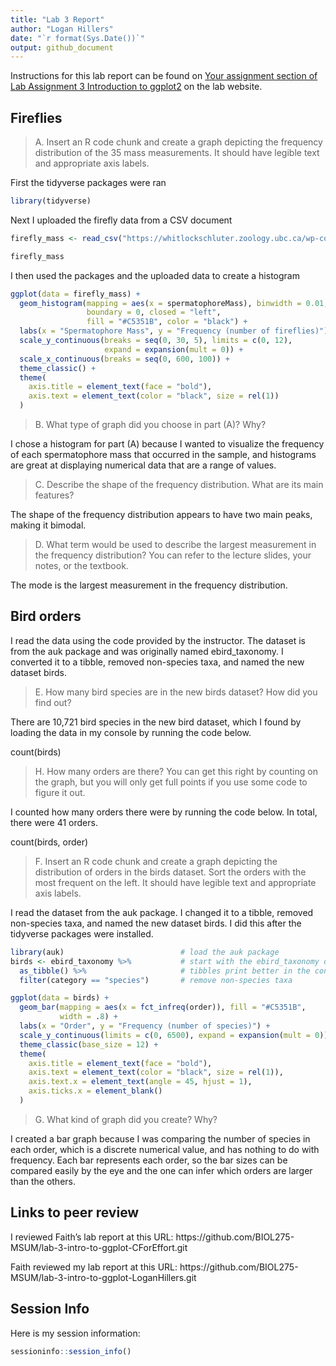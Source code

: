 ---
title: "Lab 3 Report"
author: "Logan Hillers"
date: "`r format(Sys.Date())`"
output: github_document
---

Instructions for this lab report can be found on [Your assignment section of Lab Assignment 3 Introduction to ggplot2](https://biol275-msum.github.io/introduction-to-ggplot2.html#your-assignment) on the lab website.

## Fireflies

> A. Insert an R code chunk and create a graph depicting the frequency distribution of the 35 mass measurements. It should have legible text and appropriate axis labels.

First the tidyverse packages were ran
```{r}
library(tidyverse)
```
Next I uploaded the firefly data from a CSV document
```{r}
firefly_mass <- read_csv("https://whitlockschluter.zoology.ubc.ca/wp-content/data/chapter02/chap02q19FireflySpermatophoreMass.csv")

firefly_mass
```
I then used the packages and the uploaded data to create a histogram
```{r}
ggplot(data = firefly_mass) +
  geom_histogram(mapping = aes(x = spermatophoreMass), binwidth = 0.01,
                 boundary = 0, closed = "left", 
                 fill = "#C5351B", color = "black") +
  labs(x = "Spermatophore Mass", y = "Frequency (number of fireflies)") +
  scale_y_continuous(breaks = seq(0, 30, 5), limits = c(0, 12), 
                     expand = expansion(mult = 0)) +
  scale_x_continuous(breaks = seq(0, 600, 100)) +
  theme_classic() +
  theme(
    axis.title = element_text(face = "bold"),
    axis.text = element_text(color = "black", size = rel(1))
  )
```


> B. What type of graph did you choose in part (A)? Why?

I chose a histogram for part (A) because I wanted to visualize the frequency of each spermatophore mass that occurred in the sample, and histograms are great at displaying numerical data that are a range of values.

> C. Describe the shape of the frequency distribution. What are its main features?

The shape of the frequency distribution appears to have two main peaks, making it bimodal.

> D. What term would be used to describe the largest measurement in the frequency distribution? You can refer to the lecture slides, your notes, or the textbook.

The mode is the largest measurement in the frequency distribution.

## Bird orders

I read the data using the code provided by the instructor. The dataset is from the auk package and was originally named ebird_taxonomy. I converted it to a tibble, removed non-species taxa, and named the new dataset birds.


> E. How many bird species are in the new birds dataset? How did you find out?

There are 10,721 bird species in the new bird dataset, which I found by loading the data in my console by running the code below.

count(birds)


> H. How many orders are there? You can get this right by counting on the graph, but you will only get full points if you use some code to figure it out.

I counted how many orders there were by running the code below. In total, there were 41 orders.


count(birds, order)


> F. Insert an R code chunk and create a graph depicting the distribution of orders in the birds dataset. Sort the orders with the most frequent on the left. It should have legible text and appropriate axis labels.

I read the dataset from the auk package. I changed it to a tibble, removed non-species taxa, and named the new dataset birds. I did this after the tidyverse packages were installed.

```{r}
library(auk)                          # load the auk package
birds <- ebird_taxonomy %>%           # start with the ebird_taxonomy data
  as_tibble() %>%                     # tibbles print better in the console
  filter(category == "species")       # remove non-species taxa

ggplot(data = birds) +
  geom_bar(mapping = aes(x = fct_infreq(order)), fill = "#C5351B", 
           width = .8) +
  labs(x = "Order", y = "Frequency (number of species)") +
  scale_y_continuous(limits = c(0, 6500), expand = expansion(mult = 0)) +
  theme_classic(base_size = 12) +
  theme(
    axis.title = element_text(face = "bold"),
    axis.text = element_text(color = "black", size = rel(1)),
    axis.text.x = element_text(angle = 45, hjust = 1),
    axis.ticks.x = element_blank()
  )
```

> G. What kind of graph did you create? Why?

I created a bar graph because I was comparing the number of species in each order, which is a discrete numerical value, and has nothing to do with frequency. Each bar represents each order, so the bar sizes can be compared easily by the eye and the one can infer which orders are larger than the others.

## Links to peer review

I reviewed Faith's lab report at this URL: https://github.com/BIOL275-MSUM/lab-3-intro-to-ggplot-CForEffort.git

Faith reviewed my lab report at this URL: https://github.com/BIOL275-MSUM/lab-3-intro-to-ggplot-LoganHillers.git

## Session Info

Here is my session information:

```{r}
sessioninfo::session_info()
```
